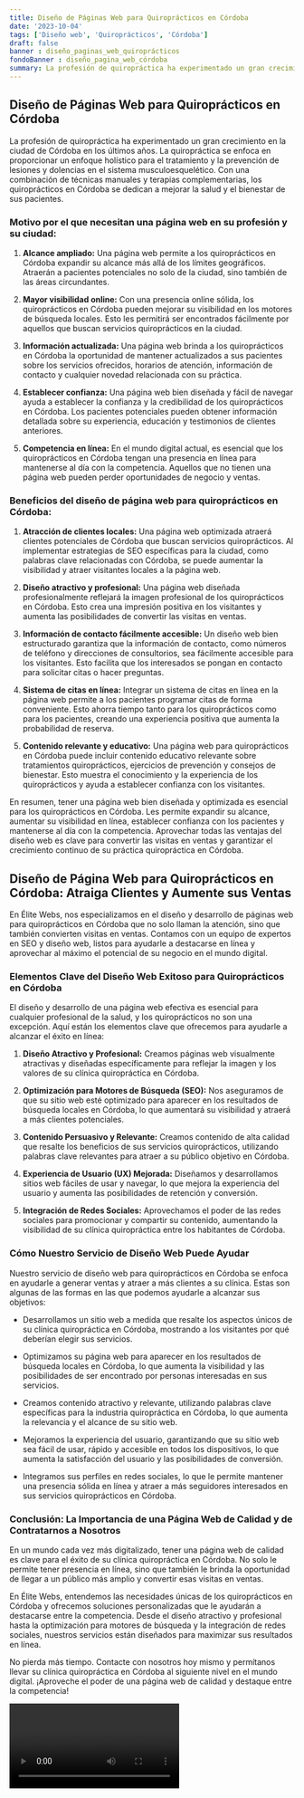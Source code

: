 ```yaml
---
title: Diseño de Páginas Web para Quiroprácticos en Córdoba
date: '2023-10-04'
tags: ['Diseño web', 'Quiroprácticos', 'Córdoba']
draft: false
banner : diseño_paginas_web_quiroprácticos
fondoBanner : diseño_pagina_web_córdoba
summary: La profesión de quiropráctica ha experimentado un gran crecimiento en la ciudad de Córdoba en los últimos años. La quiropráctica se enfoca en proporcionar un enfoque holístico para el tratamiento y la prevención de lesiones y dolencias en el sistema musculoesquelético. Con una combinación de técnicas manuales y terapias complementarias, los quiroprácticos en Córdoba se dedican a mejorar la salud y el bienestar de sus pacientes.
---
```


## Diseño de Páginas Web para Quiroprácticos en Córdoba

La profesión de quiropráctica ha experimentado un gran crecimiento en la ciudad de Córdoba en los últimos años. La quiropráctica se enfoca en proporcionar un enfoque holístico para el tratamiento y la prevención de lesiones y dolencias en el sistema musculoesquelético. Con una combinación de técnicas manuales y terapias complementarias, los quiroprácticos en Córdoba se dedican a mejorar la salud y el bienestar de sus pacientes.

### Motivo por el que necesitan una página web en su profesión y su ciudad:

1. **Alcance ampliado:** Una página web permite a los quiroprácticos en Córdoba expandir su alcance más allá de los límites geográficos. Atraerán a pacientes potenciales no solo de la ciudad, sino también de las áreas circundantes.

2. **Mayor visibilidad online:** Con una presencia online sólida, los quiroprácticos en Córdoba pueden mejorar su visibilidad en los motores de búsqueda locales. Esto les permitirá ser encontrados fácilmente por aquellos que buscan servicios quiroprácticos en la ciudad.

3. **Información actualizada:** Una página web brinda a los quiroprácticos en Córdoba la oportunidad de mantener actualizados a sus pacientes sobre los servicios ofrecidos, horarios de atención, información de contacto y cualquier novedad relacionada con su práctica.

4. **Establecer confianza:** Una página web bien diseñada y fácil de navegar ayuda a establecer la confianza y la credibilidad de los quiroprácticos en Córdoba. Los pacientes potenciales pueden obtener información detallada sobre su experiencia, educación y testimonios de clientes anteriores.

5. **Competencia en línea:** En el mundo digital actual, es esencial que los quiroprácticos en Córdoba tengan una presencia en línea para mantenerse al día con la competencia. Aquellos que no tienen una página web pueden perder oportunidades de negocio y ventas.

### Beneficios del diseño de página web para quiroprácticos en Córdoba:

1. **Atracción de clientes locales:** Una página web optimizada atraerá clientes potenciales de Córdoba que buscan servicios quiroprácticos. Al implementar estrategias de SEO específicas para la ciudad, como palabras clave relacionadas con Córdoba, se puede aumentar la visibilidad y atraer visitantes locales a la página web.

2. **Diseño atractivo y profesional:** Una página web diseñada profesionalmente reflejará la imagen profesional de los quiroprácticos en Córdoba. Esto crea una impresión positiva en los visitantes y aumenta las posibilidades de convertir las visitas en ventas.

3. **Información de contacto fácilmente accesible:** Un diseño web bien estructurado garantiza que la información de contacto, como números de teléfono y direcciones de consultorios, sea fácilmente accesible para los visitantes. Esto facilita que los interesados se pongan en contacto para solicitar citas o hacer preguntas.

4. **Sistema de citas en línea:** Integrar un sistema de citas en línea en la página web permite a los pacientes programar citas de forma conveniente. Esto ahorra tiempo tanto para los quiroprácticos como para los pacientes, creando una experiencia positiva que aumenta la probabilidad de reserva.

5. **Contenido relevante y educativo:** Una página web para quiroprácticos en Córdoba puede incluir contenido educativo relevante sobre tratamientos quiroprácticos, ejercicios de prevención y consejos de bienestar. Esto muestra el conocimiento y la experiencia de los quiroprácticos y ayuda a establecer confianza con los visitantes.

En resumen, tener una página web bien diseñada y optimizada es esencial para los quiroprácticos en Córdoba. Les permite expandir su alcance, aumentar su visibilidad en línea, establecer confianza con los pacientes y mantenerse al día con la competencia. Aprovechar todas las ventajas del diseño web es clave para convertir las visitas en ventas y garantizar el crecimiento continuo de su práctica quiropráctica en Córdoba.

<GifSeo />

<Cta />

## **Diseño de Página Web para Quiroprácticos en Córdoba: Atraiga Clientes y Aumente sus Ventas**

En Élite Webs, nos especializamos en el diseño y desarrollo de páginas web para quiroprácticos en Córdoba que no solo llaman la atención, sino que también convierten visitas en ventas. Contamos con un equipo de expertos en SEO y diseño web, listos para ayudarle a destacarse en línea y aprovechar al máximo el potencial de su negocio en el mundo digital.

### **Elementos Clave del Diseño Web Exitoso para Quiroprácticos en Córdoba**

El diseño y desarrollo de una página web efectiva es esencial para cualquier profesional de la salud, y los quiroprácticos no son una excepción. Aquí están los elementos clave que ofrecemos para ayudarle a alcanzar el éxito en línea:

1. **Diseño Atractivo y Profesional:** Creamos páginas web visualmente atractivas y diseñadas específicamente para reflejar la imagen y los valores de su clínica quiropráctica en Córdoba.

2. **Optimización para Motores de Búsqueda (SEO):** Nos aseguramos de que su sitio web esté optimizado para aparecer en los resultados de búsqueda locales en Córdoba, lo que aumentará su visibilidad y atraerá a más clientes potenciales.

3. **Contenido Persuasivo y Relevante:** Creamos contenido de alta calidad que resalte los beneficios de sus servicios quiroprácticos, utilizando palabras clave relevantes para atraer a su público objetivo en Córdoba.

4. **Experiencia de Usuario (UX) Mejorada:** Diseñamos y desarrollamos sitios web fáciles de usar y navegar, lo que mejora la experiencia del usuario y aumenta las posibilidades de retención y conversión.

5. **Integración de Redes Sociales:** Aprovechamos el poder de las redes sociales para promocionar y compartir su contenido, aumentando la visibilidad de su clínica quiropráctica entre los habitantes de Córdoba.

### **Cómo Nuestro Servicio de Diseño Web Puede Ayudar**

Nuestro servicio de diseño web para quiroprácticos en Córdoba se enfoca en ayudarle a generar ventas y atraer a más clientes a su clínica. Estas son algunas de las formas en las que podemos ayudarle a alcanzar sus objetivos:

- Desarrollamos un sitio web a medida que resalte los aspectos únicos de su clínica quiropráctica en Córdoba, mostrando a los visitantes por qué deberían elegir sus servicios.

- Optimizamos su página web para aparecer en los resultados de búsqueda locales en Córdoba, lo que aumenta la visibilidad y las posibilidades de ser encontrado por personas interesadas en sus servicios.

- Creamos contenido atractivo y relevante, utilizando palabras clave específicas para la industria quiropráctica en Córdoba, lo que aumenta la relevancia y el alcance de su sitio web.

- Mejoramos la experiencia del usuario, garantizando que su sitio web sea fácil de usar, rápido y accesible en todos los dispositivos, lo que aumenta la satisfacción del usuario y las posibilidades de conversión.

- Integramos sus perfiles en redes sociales, lo que le permite mantener una presencia sólida en línea y atraer a más seguidores interesados en sus servicios quiroprácticos en Córdoba.

### **Conclusión: La Importancia de una Página Web de Calidad y de Contratarnos a Nosotros**

En un mundo cada vez más digitalizado, tener una página web de calidad es clave para el éxito de su clínica quiropráctica en Córdoba. No solo le permite tener presencia en línea, sino que también le brinda la oportunidad de llegar a un público más amplio y convertir esas visitas en ventas.

En Élite Webs, entendemos las necesidades únicas de los quiroprácticos en Córdoba y ofrecemos soluciones personalizadas que le ayudarán a destacarse entre la competencia. Desde el diseño atractivo y profesional hasta la optimización para motores de búsqueda y la integración de redes sociales, nuestros servicios están diseñados para maximizar sus resultados en línea.

No pierda más tiempo. Contacte con nosotros hoy mismo y permítanos llevar su clínica quiropráctica en Córdoba al siguiente nivel en el mundo digital. ¡Aproveche el poder de una página web de calidad y destaque entre la competencia!

<Video />

<CtaBot job='Quiroprácticos' city='Córdoba'/>

<Gmaps query='Córdoba+españa+maps' />
